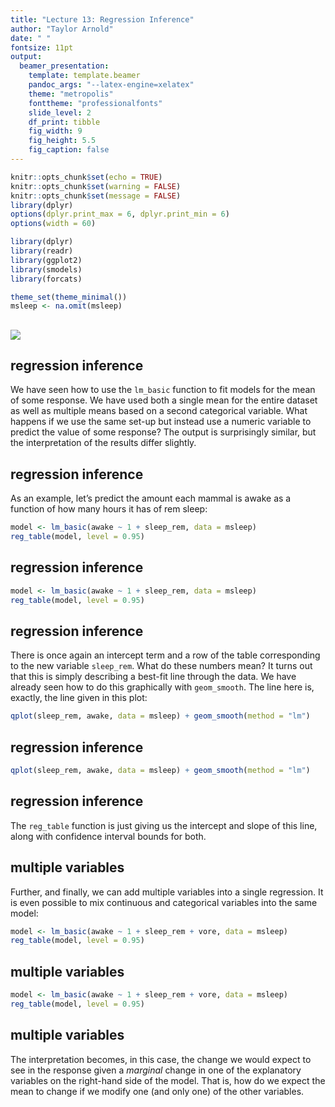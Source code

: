```yaml
---
title: "Lecture 13: Regression Inference"
author: "Taylor Arnold"
date: " "
fontsize: 11pt
output:
  beamer_presentation:
    template: template.beamer
    pandoc_args: "--latex-engine=xelatex"
    theme: "metropolis"
    fonttheme: "professionalfonts"
    slide_level: 2
    df_print: tibble
    fig_width: 9
    fig_height: 5.5
    fig_caption: false
---
```


```r
knitr::opts_chunk$set(echo = TRUE)
knitr::opts_chunk$set(warning = FALSE)
knitr::opts_chunk$set(message = FALSE)
library(dplyr)
options(dplyr.print_max = 6, dplyr.print_min = 6)
options(width = 60)

library(dplyr)
library(readr)
library(ggplot2)
library(smodels)
library(forcats)

theme_set(theme_minimal())
msleep <- na.omit(msleep)
```

##

![](img/data_pipeline_model.png)

## regression inference

We have seen how to use the `lm_basic` function to fit models for the
mean of some response. We have used both a single mean for the entire
dataset as well as multiple means based on a second categorical variable.
What happens if we use the same set-up but instead use a numeric variable
to predict the value of some response? The output is surprisingly similar,
but the interpretation of the results differ slightly.

## regression inference

As an example, let's predict the amount each mammal is awake as a function
of how many hours it has of rem sleep:

```r
model <- lm_basic(awake ~ 1 + sleep_rem, data = msleep)
reg_table(model, level = 0.95)
```

## regression inference

\footnotesize

```r
model <- lm_basic(awake ~ 1 + sleep_rem, data = msleep)
reg_table(model, level = 0.95)
```

## regression inference

There is once again an intercept term and a row of the table corresponding
to the new variable `sleep_rem`. What do these numbers mean? It turns out
that this is simply describing a best-fit line through the data. We have
already seen how to do this graphically with `geom_smooth`. The line here
is, exactly, the line given in this plot:

```r
qplot(sleep_rem, awake, data = msleep) + geom_smooth(method = "lm")
```

## regression inference

```r
qplot(sleep_rem, awake, data = msleep) + geom_smooth(method = "lm")
```

## regression inference

The `reg_table` function is just giving us the intercept and slope of
this line, along with confidence interval bounds for both.

## multiple variables

Further, and finally, we can add multiple variables into a single regression.
It is even possible to mix continuous and categorical variables into the
same model:

```r
model <- lm_basic(awake ~ 1 + sleep_rem + vore, data = msleep)
reg_table(model, level = 0.95)
```

## multiple variables

\footnotesize

```r
model <- lm_basic(awake ~ 1 + sleep_rem + vore, data = msleep)
reg_table(model, level = 0.95)
```

## multiple variables

The interpretation becomes, in this case, the change we would expect to
see in the response given a *marginal* change in one of the explanatory
variables on the right-hand side of the model. That is, how do we expect
the mean to change if we modify one (and only one) of the other variables.


